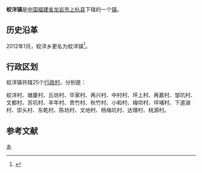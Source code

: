 {{中国乡级行政区
| 行政区全称 = 蛟洋镇
| 景观照片文件名 =
| 景观照片描述 =
| 汉语拼音 =
| 通用拼音 =
| 注音符號 =
| 其它标音类型1 =
| 其它标音1 =
| 其它标音类型2 =
| 其它标音2 =
| 其它语言类型1 =
| 其它语言地名1 =
| 其它语言类型2 =
| 其它语言地名2 =
| 上级行政区 = [[福建省|福建省]][[龙岩市|龙岩市]][[上杭县|上杭县]]
| 行政区类别 = [[镇|镇]]
| 行政区划代码 =350823207
| 地理坐标 =
| 总面积 =
| 户籍人口 =
| 户籍人口年份 =
| 常住人口 =
| 常住人口年份 =
| 人口密度 =
| 行政区划 =
| 官方网站 =
| 政府驻地 =
| 邮政编码 =
| 毗邻行政区 =
| 位置图文件名 =
| 位置图描述 =
}}
'''蛟洋镇'''是[[中华人民共和国|中国]][[福建省|福建省]][[龙岩市|龙岩市]][[上杭县|上杭县]]下辖的一个[[镇|镇]]。

== 历史沿革 ==
2012年1月，蛟洋乡更名为蛟洋镇<ref>{{cite web|url=http://www.fujian.gov.cn/zwgk/zxwj/szfwj/201201/t20120119_444808.htm|title=中国福建--福建省人民政府关于上杭县撤销蛟洋乡旧县乡设立蛟洋镇旧县镇的批复|first=|last=福建省人民政府|work=fujian.gov.cn|year=2012 [last update]|accessdate=24 February 2012|deadurl=yes|archiveurl=https://web.archive.org/web/20120617172257/http://www.fujian.gov.cn/zwgk/zxwj/szfwj/201201/t20120119_444808.htm|archivedate=2012年6月17日}}</ref>。

== 行政区划 ==

蛟洋镇共辖25个[[行政村|行政村]]，分别是：

蛟洋村、塘厦村、丘坊村、华家村、再兴村、中村村、坪上村、再嘉村、邹坑村、文都村、苏坑村、丰年村、贵竹村、秋竹村、小和村、梅坝村、坪埔村、下道湖村、崇头村、东乾村、陈坊村、文地村、杨梅坑村、达理村、桃源村。

== 参考文献 ==
<references/>

{{上杭县行政区划}}
{{福建小作品}}
[[Category:上杭县乡镇|乡]]